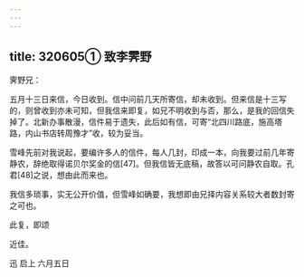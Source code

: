 ```yaml
---
---
---
```

title: 320605① 致李霁野
---




霁野兄：

五月十三日来信，今日收到。信中问前几天所寄信，却未收到。但来信是十三写的，则曾收到亦未可知，但我信来即复，如兄不明收到与否，那么，是我的回信失掉了。北新办事散漫，信件易于遗失，此后如有信，可寄“北四川路底，施高塔路，内山书店转周豫才”收，较为妥当。

雪峰先前对我说起，要编许多人的信件，每人几封，印成一本，向我要过前几年寄静农，辞绝取得诺贝尔奖金的信[47]。但我信皆无底稿，故答以可问静农自取。孔君[48]之说，想由此而来也。

我信多琐事，实无公开价值，但雪峰如确要，我想即由兄择内容关系较大者数封寄之可也。

此复，即颂

近佳。

迅 启上 六月五日